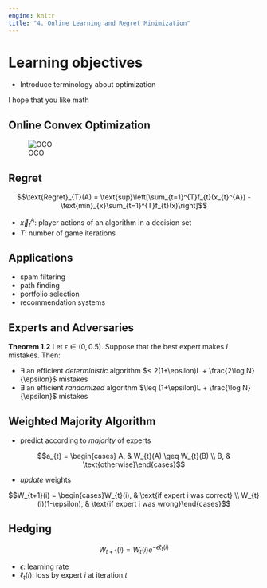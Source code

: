 ```yaml
---
engine: knitr
title: "4. Online Learning and Regret Minimization"
---
```


# Learning objectives

::: nonincremental
- Introduce terminology about optimization
:::

::: notes
I hope that you like math
:::

## Online Convex Optimization

![OCO](images/online_convex_optimization.png)

## Regret

$$\text{Regret}_{T}(A) = \text{sup}\left[\sum_{t=1}^{T}f_{t}(x_{t}^{A}) - \text{min}_{x}\sum_{t=1}^{T}f_{t}(x)\right]$$

* $\vec{x}_{t}^{A}$: player actions of an algorithm in a decision set
* $T$: number of game iterations

## Applications

* spam filtering
* path finding
* portfolio selection
* recommendation systems

## Experts and Adversaries

**Theorem 1.2** Let $\epsilon\in(0,0.5)$.  Suppose that the best expert makes $L$ mistakes.  Then:

* $\exists$ an efficient *deterministic* algorithm $< 2(1+\epsilon)L + \frac{2\log N}{\epsilon}$ mistakes
* $\exists$ an efficient *randomized* algorithm $\leq (1+\epsilon)L + \frac{\log N}{\epsilon}$ mistakes

## Weighted Majority Algorithm

* predict according to *majority* of experts

$$a_{t} = \begin{cases} A, & W_{t}(A) \geq W_{t}(B) \\ B, & \text{otherwise}\end{cases}$$

* *update* weights

$$W_{t+1}(i) = \begin{cases}W_{t}(i), & \text{if expert i was correct} \\ W_{t}(i)(1-\epsilon), & \text{if expert i was wrong}\end{cases}$$

## Hedging

$$W_{t+1}(i) = W_{t}(i)e^{-\epsilon \ell_{t}(i)}$$

* $\epsilon$: learning rate
* $\ell_{t}(i)$: loss by expert $i$ at iteration $t$








